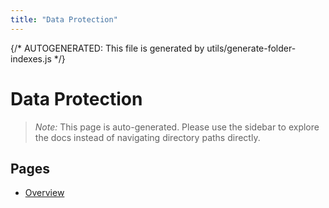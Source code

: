 ```yaml
---
title: "Data Protection"
---
```


{/* AUTOGENERATED: This file is generated by utils/generate-folder-indexes.js */}

# Data Protection

> _Note:_ This page is auto-generated. Please use the sidebar to explore the docs instead of
> navigating directory paths directly.

## Pages

- [Overview](/opsec/old/data-protection/overview)
